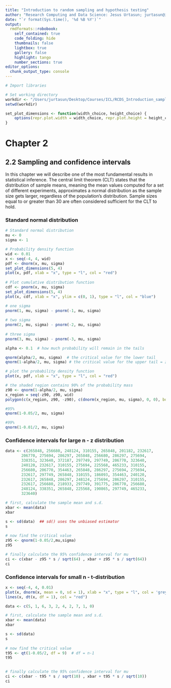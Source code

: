 ```yaml
---
title: "Introduction to random sampling and hypothesis testing"
author: "Research Computing and Data Science: Jesus Urtasun; jurtasun@ic.ac.uk"
date: "`r format(Sys.time(), '%d %B %Y')`"
output:
  rmdformats::robobook:
    self_contained: true
    code_folding: hide
    thumbnails: false
    lightbox: true
    gallery: false
    highlight: tango
    number_sections: true
editor_options: 
  chunk_output_type: console
---
```


```r

# Import libraries

# Set working directory
workdir <- "/Users/jurtasun/Desktop/Courses/ICL/RCDS_Introduction_sampling_hypothesis_testing/Chapter2"
setwd(workdir)

set_plot_dimensions <- function(width_choice, height_choice) {
    options(repr.plot.width = width_choice, repr.plot.height = height_choice)
}

```

# Chapter 2

## 2.2 Sampling and confidence intervals

In this chapter we will describe one of the most fundamental results in statistical inference. The central limit theorem (CLT) states that the distribution of sample means, meaning the mean values computed for a set of different experiments, approximates a normal distribution as the sample size gets larger, regardless of the population's distribution. Sample sizes equal to or greater than 30 are often considered sufficient for the CLT to hold.

### Standard normal distribution

```r

# Standard normal distribution
mu <- 0
sigma <- 1

# Probability density function
wid <- 0.01
x <- seq(-4, 4, wid)
pdf <- dnorm(x, mu, sigma)
set_plot_dimensions(5, 4)
plot(x, pdf, xlab = "x", type = "l", col = "red")
     
# Plot cumulative distribution function
cdf <- pnorm(x, mu, sigma)
set_plot_dimensions(5, 4)
plot(x, cdf, xlab = "x", ylim = c(0, 1), type = "l", col = "blue")

# one sigma
pnorm(1, mu, sigma) - pnorm(-1, mu, sigma)
     
# two sigma
pnorm(2, mu, sigma) - pnorm(-2, mu, sigma)
     
# three sigma
pnorm(3, mu, sigma) - pnorm(-3, mu, sigma)

alpha <- 0.1  # how much probability will remain in the tails

qnorm(alpha/2, mu, sigma)  # the critical value for the lower tail
qnorm(1-alpha/2, mu, sigma) # the critical value for the upper tail = z90

# plot the probability density function
plot(x, pdf, xlab = "x", type = "l", col = "red")

# the shaded region contains 90% of the probability mass
z90 <- qnorm(1-alpha/2, mu, sigma)
x_region = seq(-z90, z90, wid)
polygon(c(x_region, z90, -z90), c(dnorm(x_region, mu, sigma), 0, 0), border = NA, col = "lightgrey")

#95%
qnorm(1-0.05/2, mu, sigma)

#99%
qnorm(1-0.01/2, mu, sigma)

```

### Confidence intervals for large n - z distribution

```r

data <- c(265848, 256680, 248124, 310155, 265848, 201182, 232617,
       206770, 275694, 286297, 265848, 256680, 286297, 275694,
       338351, 323640, 372187, 297749, 297749, 206770, 323640,
       240120, 232617, 310155, 275694, 225568, 465233, 310155,
       256680, 206770, 354463, 265848, 286297, 275694, 275694,
       232617, 297749, 265848, 310155, 186093, 354463, 240120,
       232617, 265848, 286297, 248124, 275694, 286297, 310155,
       232617, 256680, 218933, 297749, 391775, 206770, 256680,
       248124, 338351, 265848, 225568, 190865, 297749, 465233,
       323640)

# first, calculate the sample mean and s.d.
xbar <- mean(data)
xbar

s <- sd(data)  ## sd() uses the unbiased estimator
s
     
# now find the critical value
z95 <- qnorm(1-0.05/2,mu,sigma)
z95

# finally calculate the 95% confidence interval for mu
ci <- c(xbar - z95 * s / sqrt(64) , xbar + z95 * s / sqrt(64))
ci

```

### Confidence intervals for small n - t-distribution

```r

x <- seq(-4, 4, 0.01)
plot(x, dnorm(x, mean = 0, sd = 1), xlab = "x", type = "l", col = 'grey')
lines(x, dt(x, df = 1), col = "red")

data <- c(5, 1, 6, 3, 2, 4, 2, 7, 1, 0)

# first, calculate the sample mean and s.d.
xbar <- mean(data)
xbar

s <- sd(data)
s
     
# now find the critical value
t95 <- qt(1-0.05/2, df = 9)  # df = n-1
t95
     

# finally calculate the 95% confidence interval for mu
ci <- c(xbar - t95 * s / sqrt(10) , xbar + t95 * s / sqrt(10))
ci

```

